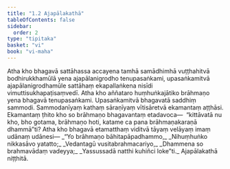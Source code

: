 ```yaml
---
title: "1.2 Ajapālakathā"
tableOfContents: false
sidebar:
  order: 2
type: "tipitaka"
basket: "vi"
book: "vi-maha"
---
```



<DynamicBreadcrumb />

<Division number="4" book="vi-maha" e="ch" v="3" p="3">

<Paragraph number="14" book="vi-maha">
Atha kho bhagavā sattāhassa accayena tamhā samādhimhā vuṭṭhahitvā bodhirukkhamūlā yena ajapālanigrodho tenupasaṅkami, upasaṅkamitvā ajapālanigrodhamūle sattāhaṃ ekapallaṅkena nisīdi vimuttisukhapaṭisaṃvedī. Atha kho aññataro huṃhuṅkajātiko brāhmaṇo yena bhagavā tenupasaṅkami. Upasaṅkamitvā bhagavatā saddhiṃ sammodi. Sammodanīyaṃ kathaṃ sāraṇīyaṃ vītisāretvā ekamantaṃ aṭṭhāsi. Ekamantaṃ ṭhito kho so brāhmaṇo bhagavantaṃ etadavoca—  “kittāvatā nu kho, bho gotama, brāhmaṇo hoti, katame ca pana brāhmaṇakaraṇā dhammā”ti? Atha kho bhagavā etamatthaṃ viditvā tāyaṃ velāyaṃ imaṃ udānaṃ udānesi—
</Paragraph>

<Paragraph number="15" type="verses" book="vi-maha">
_“Yo brāhmaṇo bāhitapāpadhammo,_  
_Nihuṃhuṅko nikkasāvo yatatto;_  
_Vedantagū vusitabrahmacariyo,_  
_Dhammena so brahmavādaṃ vadeyya;_  
_Yassussadā natthi kuhiñci loke”ti._  


</Paragraph>
</Division>

<Paragraph number="16" type="center" book="vi-maha">
Ajapālakathā niṭṭhitā.
</Paragraph>